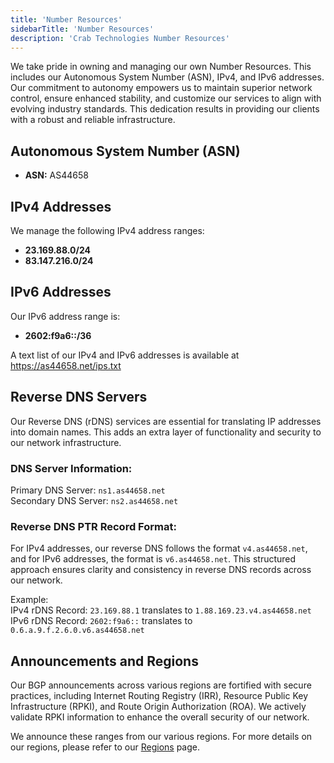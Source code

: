```yaml
---
title: 'Number Resources'
sidebarTitle: 'Number Resources'
description: 'Crab Technologies Number Resources'
---
```


We take pride in owning and managing our own Number Resources. This includes our Autonomous System Number (ASN), IPv4, and IPv6 addresses. Our commitment to autonomy empowers us to maintain superior network control, ensure enhanced stability, and customize our services to align with evolving industry standards. This dedication results in providing our clients with a robust and reliable infrastructure.

## Autonomous System Number (ASN)
- **ASN:** AS44658

## IPv4 Addresses
We manage the following IPv4 address ranges:

- **23.169.88.0/24**
- **83.147.216.0/24**

## IPv6 Addresses
Our IPv6 address range is:

- **2602:f9a6::/36**

<Tip>A text list of our IPv4 and IPv6 addresses is available at https://as44658.net/ips.txt</Tip>

## Reverse DNS Servers
Our Reverse DNS (rDNS) services are essential for translating IP addresses into domain names. This adds an extra layer of functionality and security to our network infrastructure.

### DNS Server Information:
Primary DNS Server: `ns1.as44658.net` \
Secondary DNS Server: `ns2.as44658.net`

### Reverse DNS PTR Record Format:
For IPv4 addresses, our reverse DNS follows the format `v4.as44658.net`, and for IPv6 addresses, the format is `v6.as44658.net`. This structured approach ensures clarity and consistency in reverse DNS records across our network.

Example: \
IPv4 rDNS Record: `23.169.88.1` translates to `1.88.169.23.v4.as44658.net` \
IPv6 rDNS Record: `2602:f9a6::` translates to `0.6.a.9.f.2.6.0.v6.as44658.net`

## Announcements and Regions
Our BGP announcements across various regions are fortified with secure practices, including Internet Routing Registry (IRR), Resource Public Key Infrastructure (RPKI), and Route Origin Authorization (ROA). We actively validate RPKI information to enhance the overall security of our network.

We announce these ranges from our various regions. For more details on our regions, please refer to our [Regions](/regions) page.